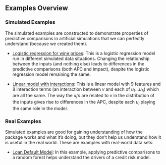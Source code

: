 ## Examples Overview

### Simulated Examples

The simulated examples are constructed to demonstrate properties of predictive comparisons in artificial simulations that we can perfectly understand (because we created them).

- [Logistic regression for wine prices](examples-wine-logistic-regression.html): This is a logistic regression model run in different simulated data situations. Changing the relationship between the inputs (and nothing else) leads to differences in the predictive comparisons (both APC and impact), despite the logistic regression model remaining the same.

- [Linear model with interactions](examples-simulated-linear-model-interactions.html): This is a linear model with 9 features and 8 interaction terms (an interaction between $v$ and each of $u_1 \ldots u_8$) which are all the same. The way the $u_i$'s are related to $v$ in the distribution of the inputs gives rise to differences in the APC, despite each $u_i$ playing the same role in the model.

### Real Examples

Simulated examples are good for gaining understanding of how the package works and what it's doing, but they don't help us understand how it is useful in the real world. These are examples with real-world data sets:

- [Loan Default Model](examples-loan-defaults.html): In this example, applying predictive comparisons to a random forest helps understand the drivers of a credit risk model.